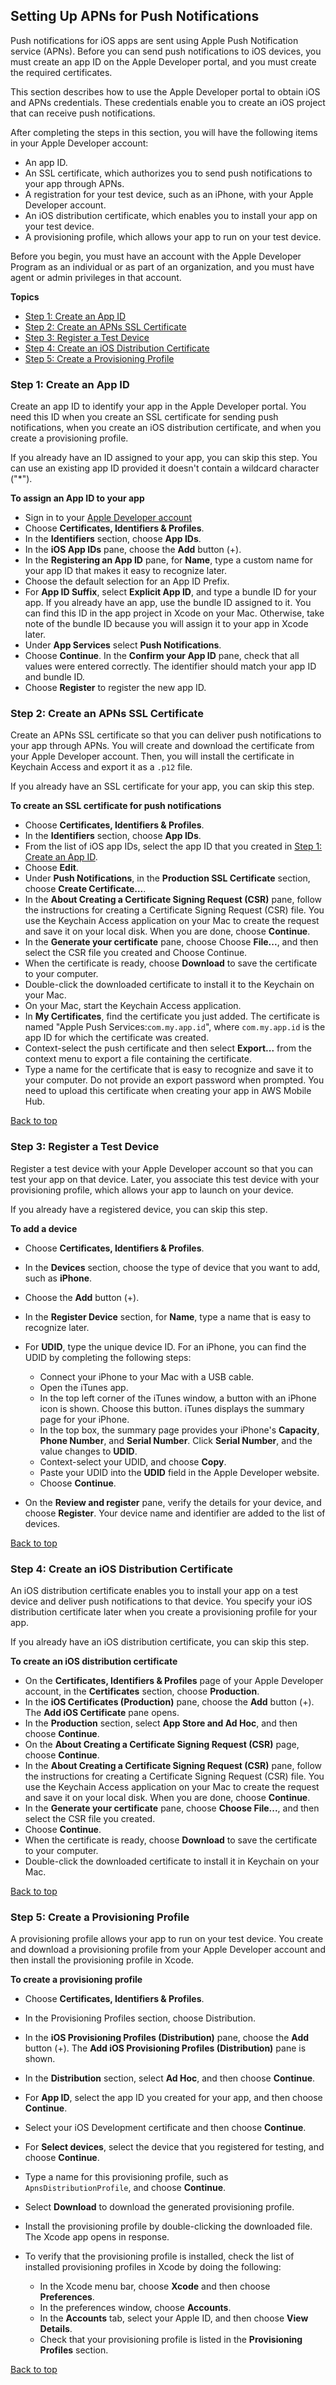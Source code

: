 ## Setting Up APNs for Push Notifications

Push notifications for iOS apps are sent using Apple Push Notification service (APNs). Before you can send push notifications to iOS devices, you must create an app ID on the Apple Developer portal, and you must create the required certificates.

This section describes how to use the Apple Developer portal to obtain iOS and APNs credentials. These credentials enable you to create an iOS project that can receive push notifications.

After completing the steps in this section, you will have the following items in your Apple Developer account:

- An app ID.
- An SSL certificate, which authorizes you to send push notifications to your app through APNs.
- A registration for your test device, such as an iPhone, with your Apple Developer account.
- An iOS distribution certificate, which enables you to install your app on your test device.
- A provisioning profile, which allows your app to run on your test device.

Before you begin, you must have an account with the Apple Developer Program as an individual or as part of an organization, and you must have agent or admin privileges in that account.

**Topics**

- [Step 1: Create an App ID](#step-1-create-an-app-id)
- [Step 2: Create an APNs SSL Certificate](#step-2-create-an-apns-ssl-certificate)
- [Step 3: Register a Test Device](#step-3-register-a-test-device)
- [Step 4: Create an iOS Distribution Certificate](#step-4-create-an-ios-distribution-certificate)
- [Step 5: Create a Provisioning Profile](#step-5-create-a-provisioning-profile)

### Step 1: Create an App ID

Create an app ID to identify your app in the Apple Developer portal. You need this ID when you create an SSL certificate for sending push notifications, when you create an iOS distribution certificate, and when you create a provisioning profile.

If you already have an ID assigned to your app, you can skip this step. You can use an existing app ID provided it doesn't contain a wildcard character ("\*").

**To assign an App ID to your app**

- Sign in to your [Apple Developer account](https://developer.apple.com/membercenter/index.action.)
- Choose **Certificates, Identifiers & Profiles**.
- In the **Identifiers** section, choose **App IDs**.
- In the **iOS App IDs** pane, choose the **Add** button (+).
- In the **Registering an App ID** pane, for **Name**, type a custom name for your app ID that makes it easy to recognize later.
- Choose the default selection for an App ID Prefix.
- For **App ID Suffix**, select **Explicit App ID**, and type a bundle ID for your app. If you already have an app, use the bundle ID assigned to it. You can find this ID in the app project in Xcode on your Mac. Otherwise, take note of the bundle ID because you will assign it to your app in Xcode later.
- Under **App Services** select **Push Notifications**.
- Choose **Continue**. In the **Confirm your App ID** pane, check that all values were entered correctly. The identifier should match your app ID and bundle ID.
- Choose **Register** to register the new app ID.

### Step 2: Create an APNs SSL Certificate

Create an APNs SSL certificate so that you can deliver push notifications to your app through APNs. You will create and download the certificate from your Apple Developer account. Then, you will install the certificate in Keychain Access and export it as a `.p12` file.

If you already have an SSL certificate for your app, you can skip this step.

**To create an SSL certificate for push notifications**

- Choose **Certificates, Identifiers & Profiles**.
- In the **Identifiers** section, choose **App IDs**.
- From the list of iOS app IDs, select the app ID that you created in [Step 1: Create an App ID](#step-1-create-an-app-id).
- Choose **Edit**.
- Under **Push Notifications**, in the **Production SSL Certificate** section, choose **Create Certificate...**.
- In the **About Creating a Certificate Signing Request (CSR)** pane, follow the instructions for creating a Certificate Signing Request (CSR) file. You use the Keychain Access application on your Mac to create the request and save it on your local disk. When you are done, choose **Continue**.
- In the **Generate your certificate** pane, choose Choose **File...**, and then select the CSR file you created and Choose Continue. 
- When the certificate is ready, choose **Download** to save the certificate to your computer.
- Double-click the downloaded certificate to install it to the Keychain on your Mac.
- On your Mac, start the Keychain Access application.
- In **My Certificates**, find the certificate you just added. The certificate is named "Apple Push Services:`com.my.app.id`", where `com.my.app.id` is the app ID for which the certificate was created.
- Context-select the push certificate and then select **Export...** from the context menu to export a file containing the certificate.
- Type a name for the certificate that is easy to recognize and save it to your computer. Do not provide an export password when prompted. You need to upload this certificate when creating your app in AWS Mobile Hub.

[Back to top](#setting-up-apns-for-push-notifications)

### Step 3: Register a Test Device

Register a test device with your Apple Developer account so that you can test your app on that device. Later, you associate this test device with your provisioning profile, which allows your app to launch on your device.

If you already have a registered device, you can skip this step.

**To add a device**

- Choose **Certificates, Identifiers & Profiles**.
- In the **Devices** section, choose the type of device that you want to add, such as **iPhone**.
- Choose the **Add** button (+).
- In the **Register Device** section, for **Name**, type a name that is easy to recognize later.
- For **UDID**, type the unique device ID. For an iPhone, you can find the UDID by completing the following steps:

  - Connect your iPhone to your Mac with a USB cable.
  - Open the iTunes app.
  - In the top left corner of the iTunes window, a button with an iPhone icon is shown. Choose this button. iTunes displays the summary page for your iPhone.
  - In the top box, the summary page provides your iPhone's **Capacity**, **Phone Number**, and **Serial Number**. Click **Serial Number**, and the value changes to **UDID**.
  - Context-select your UDID, and choose **Copy**.
  - Paste your UDID into the **UDID** field in the Apple Developer website.
  - Choose **Continue**.

- On the **Review and register** pane, verify the details for your device, and choose **Register**. Your device name and identifier are added to the list of devices.

[Back to top](#setting-up-apns-for-push-notifications)

### Step 4: Create an iOS Distribution Certificate

An iOS distribution certificate enables you to install your app on a test device and deliver push notifications to that device. You specify your iOS distribution certificate later when you create a provisioning profile for your app.

If you already have an iOS distribution certificate, you can skip this step.

**To create an iOS distribution certificate**

- On the **Certificates, Identifiers & Profiles** page of your Apple Developer account, in the **Certificates** section, choose **Production**.
- In the **iOS Certificates (Production)** pane, choose the **Add** button (+). The **Add iOS Certificate** pane opens.
- In the **Production** section, select **App Store and Ad Hoc**, and then choose **Continue**.
- On the **About Creating a Certificate Signing Request (CSR)** page, choose **Continue**.
- In the **About Creating a Certificate Signing Request (CSR)** pane, follow the instructions for creating a Certificate Signing Request (CSR) file. You use the Keychain Access application on your Mac to create the request and save it on your local disk. When you are done, choose **Continue**.
- In the **Generate your certificate** pane, choose **Choose File...**, and then select the CSR file you created.
- Choose **Continue**.
- When the certificate is ready, choose **Download** to save the certificate to your computer.
- Double-click the downloaded certificate to install it in Keychain on your Mac.

[Back to top](#setting-up-apns-for-push-notifications)

### Step 5: Create a Provisioning Profile

A provisioning profile allows your app to run on your test device. You create and download a provisioning profile from your Apple Developer account and then install the provisioning profile in Xcode.

**To create a provisioning profile**

- Choose **Certificates, Identifiers & Profiles**.
- In the Provisioning Profiles section, choose Distribution.
- In the **iOS Provisioning Profiles (Distribution)** pane, choose the **Add** button (+). The **Add iOS Provisioning Profiles (Distribution)** pane is shown.
- In the **Distribution** section, select **Ad Hoc**, and then choose **Continue**.
- For **App ID**, select the app ID you created for your app, and then choose **Continue**.
- Select your iOS Development certificate and then choose **Continue**.
- For **Select devices**, select the device that you registered for testing, and choose **Continue**.
- Type a name for this provisioning profile, such as `ApnsDistributionProfile`, and choose **Continue**.
- Select **Download** to download the generated provisioning profile.
- Install the provisioning profile by double-clicking the downloaded file. The Xcode app opens in response.
- To verify that the provisioning profile is installed, check the list of installed provisioning profiles in Xcode by doing the following:

  - In the Xcode menu bar, choose **Xcode** and then choose **Preferences**.
  - In the preferences window, choose **Accounts**.
  - In the **Accounts** tab, select your Apple ID, and then choose **View Details**.
  - Check that your provisioning profile is listed in the **Provisioning Profiles** section.

[Back to top](#setting-up-apns-for-push-notifications)
